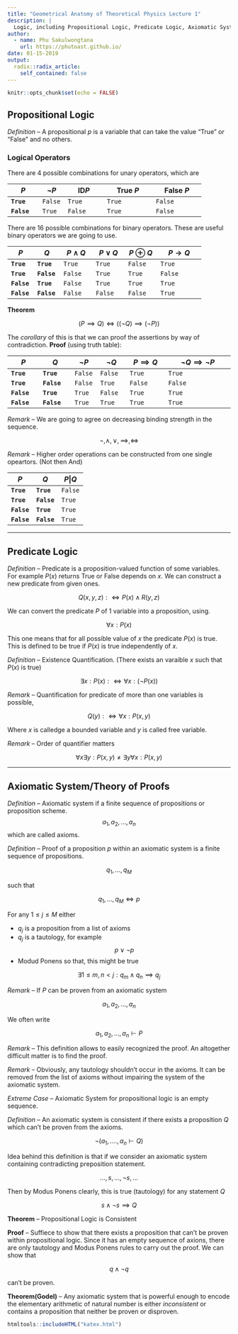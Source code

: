 ```yaml
---
title: "Geometrical Anatomy of Theoretical Physics Lecture 1"
description: |
  Logic, including Propositional Logic, Predicate Logic, Axiomatic System/Theory of Proofs 
author:
  - name: Phu Sakulwongtana
    url: https://phutoast.github.io/
date: 01-15-2019
output:
  radix::radix_article:
    self_contained: false
---
```


```r
knitr::opts_chunk$set(echo = FALSE)
```


## Propositional Logic

*Definition* -- A propositional $p$ is a variable that can take the value "True" or "False" and no others. 


### Logical Operators 

There are 4 possible combinations for unary operators, which are 


| $P$         | $\neg P$  | $\text{ID} P$  | $\text{True } P$   | $\text{False } P$  |
|-------------|-----------|----------------|--------------------|--------------------|
| __`True`__  | `False`   | `True`         | `True`             | `False`            |
| __`False`__ | `True`    | `False`        | `True`             | `False`            |


There are 16 possible combinations for binary operators. These are useful binary operators we are going to use. 


| $P$         | $Q$         | $P \wedge Q$   | $P \vee Q$   | $P \oplus Q$   | $P \rightarrow Q$   |
|-------------|-------------|----------------|----------------|----------------|---------------------|
| __`True`__  | __`True`__  | `True`         | `True`         | `False`        | `True`              |
| __`True`__  | __`False`__ | `False`        | `True`         | `True`         | `False`             |
| __`False`__ | __`True`__  | `False`        | `True`         | `True`         | `True`              |
| __`False`__ | __`False`__ | `False`        | `False`        | `False`        | `True`              |


__Theorem__ 

$$
\big( P \implies Q \big) \iff \big(\big( \neg Q \big) \implies \big( \neg P \big) \big)
$$

The *corollary* of this is that we can proof the assertions by way of contradiction. __Proof__ (using truth table): 

| $P$         | $Q$         | $\neg P$ | $\neg Q$   | $P \implies Q$ | $\neg Q \implies \neg P$  |
|-------------|-------------|----------|------------|----------------|---------------------------|
| __`True`__  | __`True`__  | `False`  | `False`    | `True`         | `True`                    |
| __`True`__  | __`False`__ | `False`  | `True`     | `False`        | `False`                   |
| __`False`__ | __`True`__  | `True`   | `False`    | `True`         | `True`                    |
| __`False`__ | __`False`__ | `True`   | `True`     | `True`         | `True`                    |

*Remark* -- We are going to agree on decreasing binding strength in the sequence. 

$$
\neg, \wedge, \vee, \implies, \iff
$$

*Remark* -- Higher order operations can be constructed from one single opeartors. (Not then And)

| $P$         | $Q$         | $P | Q$ |
|-------------|-------------|---------|
| __`True`__  | __`True`__  | `False` |
| __`True`__  | __`False`__ | `True`  |
| __`False`__ | __`True`__  | `True`  |
| __`False`__ | __`False`__ | `True`  |

---

## Predicate Logic

*Definition* -- Predicate is a proposition-valued function of some variables. For example $P(x)$ returns True or False depends on $x$. We can construct a new predicate from given ones. 

$$
Q(x, y, z) :\iff P(x) \wedge R(y, z)
$$

We can convert the predicate $P$ of 1 variable into a proposition, using. 

$$
\forall x : P(x)
$$

This one means that for all possible value of $x$ the predicate $P(x)$ is true. This is defined to be true if $P(x)$ is true independently of $x$.



*Definition* -- Existence Quantification. (There exists an varaible $x$ such that $P(x)$ is true)

$$
\exists x : P(x) :\iff \forall x : (\neg P(x))
$$

*Remark* -- Quantification for predicate of more than one variables is possible, 

$$
Q(y) :\iff \forall x  : P (x, y)
$$

Where $x$ is calledge a bounded variable and $y$ is called free variable. 

*Remark* -- Order of quantifier matters 

$$
\forall x \exists y : P(x, y) \not=  \exists y \forall x : P(x, y)
$$

---

## Axiomatic System/Theory of Proofs 

*Definition* -- Axiomatic system if a finite sequence of propositions or proposition scheme. 
$$
a_1, a_2, ..., a_n
$$
which are called axioms. 

*Definition* -- Proof of a proposition $p$ within an axiomatic system is a finite sequence of propositions. 

$$
q_1, ..., q_M
$$

such that 

$$
q_1, ..., q_M \iff p
$$

For any $1 \le j \le M$ either 
 
 * $q_j$ is a proposition from a list of axioms
 * $q_j$ is a tautology, for example $$ p \vee \neg p $$
 * Modud Ponens so that, this might be true

$$
  \exists 1 \le m, n < j : q_m \wedge q_n \implies q_j
$$

*Remark* -- If $P$ can be proven from an axiomatic system 

$$
a_1, a_2, ..., a_n
$$

We often write 

$$
a_1, a_2, ..., a_n \vdash P
$$

*Remark* -- This definition allows to easily recognized the proof. An altogether difficult matter is to find the proof. 

*Remark* -- Obviously, any tautology shouldn't occur in the axioms. It can be removed from the list of axioms without impairing the system of the axiomatic system. 

*Extreme Case* -- Axiomatic System for propositional logic is an empty sequence.

*Definition* -- An axiomatic system is consistent if there exists a proposition $Q$ which can't be proven from the axioms. 

$$
\neg (a_1, ...., a_n \vdash Q) 
$$

Idea behind this definition is that if we consider an axiomatic system containing contradicting preposition statement. 

$$
..., s, ..., \neg s, ...
$$

Then by Modus Ponens clearly, this is true (tautology) for any statement $Q$

$$
s \wedge \neg s \implies Q
$$

__Theorem__ -- Propositional Logic is Consistent 

__Proof__ -- Suffiece to show that there exists a proposition that can't be proven within propositional logic. Since it has an empty sequence of axions, there are only tautology and Modus Ponens rules to carry out the proof. We can show that 

$$
q \wedge \neg q
$$

can't be proven.

__Theorem(Godel)__ -- Any axiomatic system that is powerful enough to encode the elementary arithmetic of natural number is either *inconsistent* or contains a proposition that neither be proven or disproven.

```r
htmltools::includeHTML("katex.html")
```